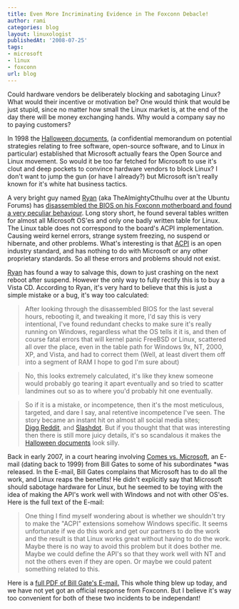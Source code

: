 ```yaml
---
title: Even More Incriminating Evidence in The Foxconn Debacle!
author: rami
categories: blog
layout: linuxologist
publishedAt: '2008-07-25'
tags:
- microsoft
- linux
- foxconn
url: blog
---
```


Could hardware vendors be deliberately blocking and sabotaging Linux? What would their incentive or motivation be? One would think that would be just stupid, since no matter how small the Linux market is, at the end of the day there will be money exchanging hands. Why would a company say no to paying customers?


In 1998 the [Halloween documents](http://www.catb.org/~esr/halloween/), (a confidential memorandum on potential strategies relating to free software, open-source software, and to Linux in particular) established that Microsoft actually fears the Open Source and Linux movement. So would it be too far fetched for Microsoft to use it's clout and deep pockets to convince hardware vendors to block Linux? I don't want to jump the gun (or have I already?) but Microsoft isn't really known for it's white hat business tactics.

A very bright guy named [Ryan](http://izanbardprince.wordpress.com/) (aka TheAlmightyCthulhu over at the Ubuntu Forums) has [disassembled the BIOS on his Foxconn motherboard and found a very peculiar behaviour](http://ubuntu-virginia.ubuntuforums.org/showthread.php?t=869249). Long story short, he found several tables written for almost all Microsoft OS'es and only one badly written table for Linux. The Linux table does not correspond to the board's ACPI implementation. Causing weird kernel errors, strange system freezing, no suspend or hibernate, and other problems. What's interesting is that [ACPI](http://en.wikipedia.org/wiki/Advanced_Configuration_and_Power_Interface) is an open industry standard, and has nothing to do with Microsoft or any other proprietary standards. So all these errors and problems should not exist.

[Ryan](http://izanbardprince.wordpress.com/) has found a way to salvage this, down to just crashing on the next reboot after suspend. However the only way to fully rectify this is to buy a Vista CD. According to Ryan, it's very hard to believe that this is just a simple mistake or a bug, it's way too calculated:

> After looking through the disassembled BIOS for the last several hours, rebooting it, and tweaking it more, I'd say this is very intentional, I've found redundant checks to make sure it's really running on Windows, regardless what the OS tells it it is, and then of course fatal errors that will kernel panic FreeBSD or Linux, scattered all over the place, even in the table path for Windows 9x, NT, 2000, XP, and Vista, and had to correct them (Well, at least divert them off into a segment of RAM I hope to god I'm sure about)

> No, this looks extremely calculated, it's like they knew someone would probably go tearing it apart eventually and so tried to scatter landmines out so as to where you'd probably hit one eventually.

> So if it is a mistake, or incompetence, then it's the most meticulous, targeted, and dare I say, anal retentive incompetence I've seen.
The story became an instant hit on almost all social media sites; [Digg](http://digg.com/linux_unix/Foxconn_deliberately_sabotaging_their_BIOS_to_destroy_Linux),[Reddit](http://www.reddit.com/comments/6tcv8/foxconn_deliberately_sabotaging_their_bios_to/), and [Slashdot](http://linux.slashdot.org/linux/08/07/25/1150218.shtml). But if you thought that that was interesting then there is still more juicy details, it's so scandalous it makes the [Halloween documents](http://www.catb.org/~esr/halloween/) look silly.

Back in early 2007, in a court hearing involving [Comes vs. Microsoft](http://iowa.gotthefacts.org/), an E-mail (dating back to 1999) from Bill Gates to some of his subordinates *was released. In the E-mail, Bill Gates complains that Microsoft has to do all the work, and Linux reaps the benefits! He didn't explicitly say that Microsoft should sabotage hardware for Linux, but he seemed to be toying with the idea of making the API's work well with WIndows and not with other OS'es. Here is the full text of the E-mail:

> One thing I find myself wondering about is whether we shouldn't try to make the "ACPI" extensions somehow Windows specific.
> It seems unfortunate if we do this work and get our partners to do the work and the result is that Linux works great without having to do the work.
> Maybe there is no way to avoid this problem but it does bother me.
> Maybe we could define the API's so that they work well with NT and not the others even if they are open.
> Or maybe we could patent something related to this.

Here is a [full PDF of Bill Gate's E-mail.](http://iowa.gotthefacts.org/011607/3000/PX03020.pdf)
This whole thing blew up today, and we have not yet got an official response from Foxconn. But I believe it's way too convenient for both of these two incidents to be independant!
